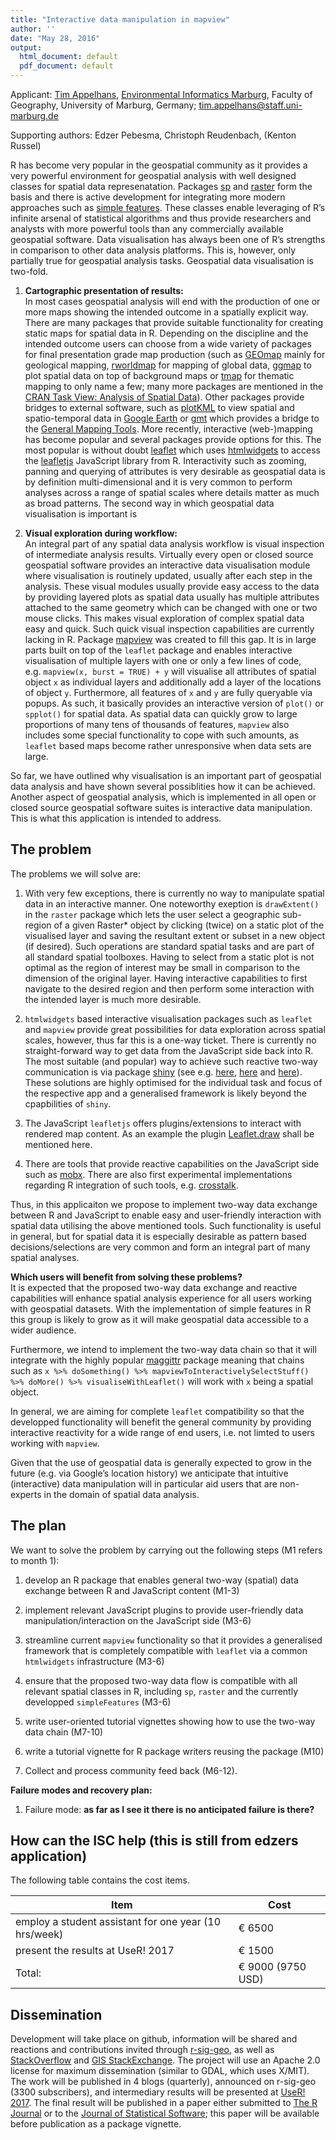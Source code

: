 ```yaml
---
title: "Interactive data manipulation in mapview"
author: ''
date: "May 28, 2016"
output:
  html_document: default
  pdf_document: default
---
```

Applicant: [Tim Appelhans](http://www.uni-marburg.de/fb19/fachgebiete/umweltinformatik/appelhanst/index.html), [Environmental Informatics Marburg](http://www.uni-marburg.de/fb19/fachgebiete/umweltinformatik), Faculty of Geography, University of Marburg, Germany; [tim.appelhans@staff.uni-marburg.de](mailto:tim.appelhans@staff.uni-marburg.de)

Supporting authors: Edzer Pebesma, Christoph Reudenbach, (Kenton Russel)

R has become very popular in the geospatial community as it provides a very powerful environment for geospatial analysis with well designed classes for spatial data represenatation. Packages [sp](https://cran.r-project.org/web/packages/sp/index.html) and [raster](https://cran.r-project.org/web/packages/raster/index.html) form the basis and there is active development for integrating more modern approaches such as [simple features](https://github.com/edzer/sfr). These classes enable leveraging of R's infinite arsenal of statistical algorithms and thus provide researchers and analysts with more powerful tools than any commercially available geospatial software. Data visualisation has always been one of R's strengths in comparison to other data analysis platforms. This is, however, only partially true for geospatial analysis tasks. Geospatial data visualisation is two-fold. 

1. **Cartographic presentation of results:**   
In most cases geospatial analysis will end with the production of one or more maps showing the intended outcome in a spatially explicit way. There are many packages that provide suitable functionality for creating static maps for spatial data in R. Depending on the discipline and the intended outcome users can choose from a wide variety of packages for final presentation grade map production (such as [GEOmap](https://cran.r-project.org/web/packages/GEOmap/index.html) mainly for geological mapping, [rworldmap](https://cran.r-project.org/web/packages/rworldmap/index.html) for mapping of global data, [ggmap](https://cran.r-project.org/web/packages/ggmap/index.html) to plot spatial data on top of background maps or [tmap](https://cran.r-project.org/web/packages/tmap/index.html) for thematic mapping to only name a few; many more packages are mentioned in the [CRAN Task View: Analysis of Spatial Data](https://cran.r-project.org/web/views/Spatial.html)). Other packages provide bridges to external software, such as [plotKML](https://cran.r-project.org/web/packages/plotKML/index.html) to view spatial and spatio-temporal data in [Google Earth](https://www.google.com/earth/) or [gmt](https://cran.r-project.org/web/packages/gmt/index.html) which provides a bridge to the [General Mapping Tools](http://gmt.soest.hawaii.edu/). More recently, interactive (web-)mapping has become popular and several packages provide options for this. The most popular is without doubt [leaflet](https://cran.r-project.org/web/packages/leaflet/index.html) which uses [htmlwidgets](https://cran.r-project.org/web/packages/htmlwidgets/index.html) to access the [leafletjs](http://leafletjs.com/) JavaScript library from R. Interactivity such as zooming, panning and querying of attributes is very desirable as geospatial data is by definition multi-dimensional and it is very common to perform analyses across a range of spatial scales where details matter as much as broad patterns. The second way in which geospatial data visualisation is important is

2. **Visual exploration during workflow:**   
An integral part of any spatial data analysis workflow is visual inspection of intermediate analysis results. Virtually every open or closed source geospatial software provides an interactive data visualisation module where visualisation is routinely updated, usually after each step in the analysis. These visual modules usually provide easy access to the data by providing layered plots as spatial data usually has multiple attributes attached to the same geometry which can be changed with one or two mouse clicks. This makes visual exploration of complex spatial data easy and quick. Such quick visual inspection capabilities are currently lacking in R. Package [mapview](https://cran.r-project.org/web/packages/mapview/index.html) was created to fill this gap. It is in large parts built on top of the `leaflet` package and enables interactive visualisation of multiple layers with one or only a few lines of code, e.g. `mapview(x, burst = TRUE) + y` will visualise all attributes of spatial object `x` as individual layers and additionally add a layer of the locations of object `y`. Furthermore, all features of `x` and `y` are fully queryable via popups. As such, it basically provides an interactive version of `plot()` or `spplot()` for spatial data. As spatial data can quickly grow to large proportions of many tens of thousands of features, `mapview` also includes some special functionality to cope with such amounts, as `leaflet` based maps become rather unresponsive when data sets are large.

So far, we have outlined why visualisation is an important part of geospatial data analysis and have shown several possiblities how it can be achieved. Another aspect of geospatial analysis, which is implemented in all open or closed source geospatial software suites is interactive data manipulation. This is what this application is intended to address.

## The problem

The problems we will solve are:

1. With very few exceptions, there is currently no way to manipulate spatial data in an interactive manner. One noteworthy exeption is `drawExtent()` in the `raster` package which lets the user select a geographic sub-region of a given Raster* object by clicking (twice) on a static plot of the visualised layer and saving the resultant extent or subset in a new object (if desired). Such operations are standard spatial tasks and are part of all standard spatial toolboxes. Having to select from a static plot is not optimal as the region of interest may be small in comparison to the dimension of the original layer. Having interactive capabilities to first navigate to the desired region and then perform some interaction with the intended layer is much more desirable. 

2. `htmlwidgets` based interactive visualisation packages such as `leaflet` and `mapview` provide great possibilities for data exploration across spatial scales, however, thus far this is a one-way ticket. There is currently no straight-forward way to get data from the JavaScript side back into R. The most suitable (and popular) way to achieve such reactive two-way communication is via package [shiny](https://cran.r-project.org/web/packages/shiny/index.html) (see e.g. [here](), [here]() and [here]()). These solutions are highly optimised for the individual task and focus of the respective app and a generalised framework is likely beyond the cpapbilities of `shiny`. 

3. The JavaScript `leafletjs` offers plugins/extensions to interact with rendered map content. As an example the plugin [Leaflet.draw](https://github.com/Leaflet/Leaflet.draw) shall be mentioned here. 

4. There are tools that provide reactive capabilities on the JavaScript side such as [mobx](https://github.com/mobxjs/mobx). There are also first experimental implementations regarding R integration of such tools, e.g. [crosstalk](https://github.com/rstudio/crosstalk). 

Thus, in this applicaiton we propose to implement two-way data exchange between R and JavaScript to enable easy and user-friendly interaction with spatial data utilising the above mentioned tools. Such functionality is useful in general, but for spatial data it is especially desirable as pattern based decisions/selections are very common and form an integral part of many spatial analyses. 


**Which users will benefit from solving these problems?**  
It is expected that the proposed two-way data exchange and reactive capabilities will enhance spatial analysis experience for all users working with geospatial datasets. With the implementation of simple features in R this group is likely to grow as it will make geospatial data accessible to a wider audience. 

Furthermore, we intend to implement the two-way data chain so that it will integrate with the highly popular [maggittr](https://cran.r-project.org/web/packages/magrittr/index.html) package meaning that chains such as `x %>% doSomething() %>% mapviewToInteractivelySelectStuff() %>% doMore() %>% visualiseWithLeaflet()` will work with `x` being a spatial object.

In general, we are aiming for complete `leaflet` compatibility so that the developped functionality will benefit the general community by providing interactive reactivity for a wide range of end users, i.e. not limted to users working with `mapview`. 

Given that the use of geospatial data is generally expected to grow in the future (e.g. via Google's location history) we anticipate that intuitive (interactive) data manipulation will in particular aid users that are non-experts in the domain of spatial data analysis. 

## The plan

We want to solve the problem by carrying out the following steps (M1 refers to month 1):

1. develop an R package that enables general two-way (spatial) data exchange between R and JavaScript content (M1-3)

2. implement relevant JavaScript plugins to provide user-friendly data manipulation/interaction on the JavaScript side (M3-6)

3. streamline current `mapview` functionality so that it provides a generalised framework that is completely compatible with `leaflet` via a common `htmlwidgets` infrastructure (M3-6)

4. ensure that the proposed two-way data flow is compatible with all relevant spatial classes in R, including `sp`, `raster` and the currently developped `simpleFeatures` (M3-6)

5. write user-oriented tutorial vignettes showing how to use the two-way data chain (M7-10)

6. write a tutorial vignette for R package writers reusing the package (M10)

7. Collect and process community feed back (M6-12).

**Failure modes and recovery plan:**

1. Failure mode: **as far as I see it there is no anticipated failure is there?**

## How can the ISC help (this is still from edzers application)

The following table contains the cost items.

| Item | Cost |
| ---- | ---- |
| employ a student assistant for one year (10 hrs/week) | &euro; 6500  |
| present the results at UseR! 2017 | &euro; 1500 |
| Total: | &euro; 9000 (9750 USD) |

## Dissemination

Development will take place on github, information will be shared and reactions and contributions invited through [r-sig-geo](https://stat.ethz.ch/mailman/listinfo/r-sig-geo), as well as [StackOverflow](http://stackoverflow.com/) and [GIS StackExchange](http://gis.stackexchange.com/). The project will use an Apache 2.0 license for maximum dissemination (similar to GDAL, which uses X/MIT). The work will be published in 4 blogs (quarterly), announced on r-sig-geo (3300 subscribers), and intermediary results will be presented at [UseR! 2017](http://user2017.org/). The final result will be published in a paper either submitted to [The R Journal](https://journal.r-project.org/) or to the [Journal of Statistical Software](http://www.jstatsoft.org/); this paper will be available before publication as a package vignette.
